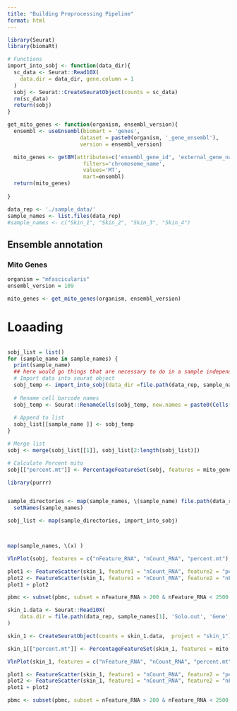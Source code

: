 ```yaml
---
title: "Building Preprocessing Pipeline"
format: html
---
```

```r
library(Seurat)
library(biomaRt)
```


```r
# Functions
import_into_sobj <- function(data_dir){
  sc_data <- Seurat::Read10X(
    data.dir = data_dir, gene.column = 1
  )
  sobj <- Seurat::CreateSeuratObject(counts = sc_data)
  rm(sc_data)
  return(sobj)
}

get_mito_genes <- function(organism, ensembl_version){
  ensembl <- useEnsembl(biomart = 'genes', 
                       dataset = paste0(organism, '_gene_ensembl'),
                       version = ensembl_version)

  mito_genes <- getBM(attributes=c('ensembl_gene_id', 'external_gene_name'),
                        filters='chromosome_name', 
                        values='MT', 
                        mart=ensembl)
  return(mito_genes)
  
}
```

```r
data_rep <- './sample_data/'
sample_names <- list.files(data_rep)
#sample_names <- c("Skin_1", "Skin_2", "Skin_3", "Skin_4")
```

## Ensemble annotation
### Mito Genes
```r
organism = "mfascicularis"
ensembl_version = 109

mito_genes <- get_mito_genes(organism, ensembl_version)
```
# Loaading

```r

```

```r
sobj_list = list()
for (sample_name in sample_names) {
  print(sample_name)
  ## here would go things that are necessary to do in a sample independent manner, i.e. noise correction and doublet detection, which we are skipping for now
  # Import data into seurat object
  sobj_temp <- import_into_sobj(data_dir =file.path(data_rep, sample_name, 'Solo.out', 'Gene', 'filtered'))
  
  # Rename cell barcode names
  sobj_temp <- Seurat::RenameCells(sobj_temp, new.names = paste0(Cells(sobj_temp), ".", sample_name))
  
  # Append to list
  sobj_list[[sample_name ]] <- sobj_temp
}

# Merge list
sobj <- merge(sobj_list[[1]], sobj_list[2:length(sobj_list)])

# Calculate Percent mito
sobj[["percent.mt"]] <- PercentageFeatureSet(sobj, features = mito_genes$ensembl_gene_id)
```

```r
library(purrr)


sample_directories <- map(sample_names, \(sample_name) file.path(data_rep, sample_name, 'Solo.out', 'Gene', 'filtered')) |> 
  setNames(sample_names)

sobj_list <- map(sample_directories, import_into_sobj)



map(sample_names, \(x) )

```


```r
VlnPlot(sobj, features = c("nFeature_RNA", "nCount_RNA", "percent.mt"), ncol = 3)

plot1 <- FeatureScatter(skin_1, feature1 = "nCount_RNA", feature2 = "percent.mt")
plot2 <- FeatureScatter(skin_1, feature1 = "nCount_RNA", feature2 = "nFeature_RNA")
plot1 + plot2

pbmc <- subset(pbmc, subset = nFeature_RNA > 200 & nFeature_RNA < 2500 & percent.mt < 25)


```





```r
skin_1.data <- Seurat::Read10X(
    data.dir = file.path(data_rep, sample_names[1], 'Solo.out', 'Gene', 'filtered'), gene.column = 1
)

skin_1 <- CreateSeuratObject(counts = skin_1.data,  project = "skin_1")

skin_1[["percent.mt"]] <- PercentageFeatureSet(skin_1, features = mito_genes$ensembl_gene_id)

VlnPlot(skin_1, features = c("nFeature_RNA", "nCount_RNA", "percent.mt"), ncol = 3)

plot1 <- FeatureScatter(skin_1, feature1 = "nCount_RNA", feature2 = "percent.mt")
plot2 <- FeatureScatter(skin_1, feature1 = "nCount_RNA", feature2 = "nFeature_RNA")
plot1 + plot2

pbmc <- subset(pbmc, subset = nFeature_RNA > 200 & nFeature_RNA < 2500 & percent.mt < 5)

```



```r

```

